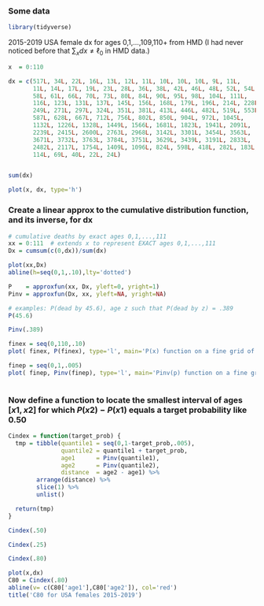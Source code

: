 ### Some data

```r
library(tidyverse)
```

2015-2019 USA female dx for ages 0,1,...,109,110+ from HMD
(I had never noticed before that $\sum_x dx \ne \ell_0$ in HMD data.)

```r
x  = 0:110

dx = c(517L, 34L, 22L, 16L, 13L, 12L, 11L, 10L, 10L, 10L, 9L, 11L, 
       11L, 14L, 17L, 19L, 23L, 28L, 36L, 38L, 42L, 46L, 48L, 52L, 54L, 
       58L, 61L, 66L, 70L, 73L, 80L, 84L, 90L, 95L, 98L, 104L, 111L, 
       116L, 123L, 131L, 137L, 145L, 156L, 168L, 179L, 196L, 214L, 228L, 
       249L, 271L, 297L, 324L, 351L, 381L, 413L, 446L, 482L, 519L, 553L, 
       587L, 628L, 667L, 712L, 756L, 802L, 850L, 904L, 972L, 1045L, 
       1132L, 1226L, 1328L, 1449L, 1566L, 1681L, 1823L, 1941L, 2091L, 
       2239L, 2415L, 2600L, 2763L, 2968L, 3142L, 3301L, 3454L, 3563L, 
       3671L, 3732L, 3763L, 3784L, 3751L, 3629L, 3439L, 3191L, 2833L, 
       2482L, 2117L, 1754L, 1409L, 1096L, 824L, 598L, 418L, 282L, 183L, 
       114L, 69L, 40L, 22L, 24L)


sum(dx)

plot(x, dx, type='h')
```

### Create a linear approx to the cumulative distribution function, and its inverse, for dx
```r

# cumulative deaths by exact ages 0,1,...,111
xx = 0:111  # extends x to represent EXACT ages 0,1,...,111
Dx = cumsum(c(0,dx))/sum(dx)

plot(xx,Dx)
abline(h=seq(0,1,.10),lty='dotted')

P    = approxfun(xx, Dx, yleft=0, yright=1)
Pinv = approxfun(Dx, xx, yleft=NA, yright=NA)

# examples: P(dead by 45.6), age z such that P(dead by z) = .389
P(45.6)

Pinv(.389)

finex = seq(0,110,.10)
plot( finex, P(finex), type='l', main='P(x) function on a fine grid of exact ages')

finep = seq(0,1,.005)
plot( finep, Pinv(finep), type='l', main='Pinv(p) function on a fine grid of probabilities')



```

### Now define a function to locate the smallest interval of ages $[x1,x2]$ for which $P(x2) - P(x1)$ equals a target probability like 0.50

```r

Cindex = function(target_prob) {
  tmp = tibble(quantile1 = seq(0,1-target_prob,.005),
               quantile2 = quantile1 + target_prob,
               age1      = Pinv(quantile1),
               age2      = Pinv(quantile2),
               distance  = age2 - age1) %>% 
        arrange(distance) %>% 
        slice(1) %>% 
        unlist()

  return(tmp)
}

Cindex(.50)

Cindex(.25)

Cindex(.80)

plot(x,dx)
C80 = Cindex(.80)
abline(v= c(C80['age1'],C80['age2']), col='red')
title('C80 for USA females 2015-2019')

```

